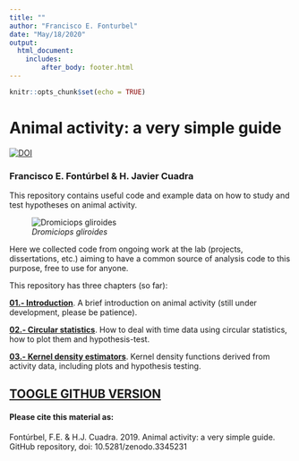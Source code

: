 ```yaml
---
title: ""
author: "Francisco E. Fonturbel"
date: "May/18/2020"
output: 
  html_document:
    includes:
        after_body: footer.html
---
```


```r
knitr::opts_chunk$set(echo = TRUE)
```

# Animal activity: a very simple guide

[![DOI](https://zenodo.org/badge/193365640.svg)](https://zenodo.org/badge/latestdoi/193365640)

### Francisco E. Fontúrbel & H. Javier Cuadra

This repository contains useful code and example data on how to study and test hypotheses on animal activity.

![_Dromiciops gliroides_](images/Dromiciops.jpg)

Here we collected code from ongoing work at the lab (projects, dissertations, etc.) aiming to have a common source of analysis code to this purpose, free to use for anyone.

This repository has three chapters (so far):

[**01.- Introduction**](01-Introduction.html). A brief introduction on animal activity (still under development, please be patience).

[**02.- Circular statistics**](02-Circular.html). How to deal with time data using circular statistics, how to plot them and hypothesis-test.

[**03.- Kernel density estimators**](03-Kernel_Density.html). Kernel density functions derived from activity data, including plots and hypothesis testing.


## [TOOGLE GITHUB VERSION](https://github.com/fonturbel-lab/AnimActivity)


#### Please cite this material as:

Fontúrbel, F.E. & H.J. Cuadra. 2019. Animal activity: a very simple guide. GitHub repository, doi: 10.5281/zenodo.3345231